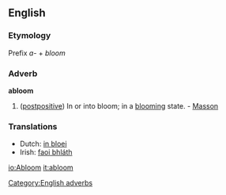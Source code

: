 ==English==

===Etymology===
Prefix ''a-'' + ''bloom''
===Adverb===
'''abloom'''

#([[postpositive]]) In or into bloom; in a [[blooming]] state. - [[Masson]]

===Translations===
*Dutch: [[in bloei]]
*Irish: [[faoi bhláth]]

[[Category:English adverbs]]

[[io:Abloom]]
[[it:abloom]]